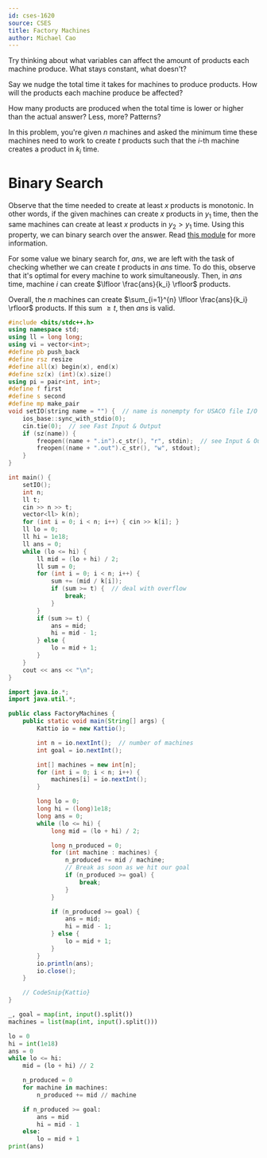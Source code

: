 ```yaml
---
id: cses-1620
source: CSES
title: Factory Machines
author: Michael Cao
---
```


<Spoiler title="Hint 1">

Try thinking about what variables can affect the amount of products each machine produce. What stays constant, what doesn't?

</Spoiler>

<Spoiler title="Hint 2">

Say we nudge the total time it takes for machines to produce products. How will the products each machine produce be affected?

</Spoiler>

<Spoiler title="Hint 2">

How many products are produced when the total time is lower or higher than the actual answer? Less, more? Patterns?

</Spoiler>

<Spoiler title="Solution">

In this problem, you're given $n$ machines and asked the minimum time these
machines need to work to create $t$ products such that the $i$-th machine
creates a product in $k_i$ time.

# Binary Search

Observe that the time needed to create at least $x$ products is monotonic. In
other words, if the given machines can create $x$ products in $y_1$ time, then
the same machines can create at least $x$ products in $y_2 > y_1$ time. Using
this property, we can binary search over the answer. Read
[this module](/silver/binary-search) for more information.

For some value we binary search for, $ans$, we are left with the task of
checking whether we can create $t$ products in $ans$ time. To do this, observe
that it's optimal for every machine to work simultaneously. Then, in $ans$ time,
machine $i$ can create $\lfloor \frac{ans}{k_i} \rfloor$ products.

Overall, the $n$ machines can create
‎‎$\sum_{i=1}^{n} \lfloor \frac{ans}{k_i} \rfloor$ products. If this sum
$\geq t$, then $ans$ is valid.

<LanguageSection>

<CPPSection>

```cpp
#include <bits/stdc++.h>
using namespace std;
using ll = long long;
using vi = vector<int>;
#define pb push_back
#define rsz resize
#define all(x) begin(x), end(x)
#define sz(x) (int)(x).size()
using pi = pair<int, int>;
#define f first
#define s second
#define mp make_pair
void setIO(string name = "") {  // name is nonempty for USACO file I/O
	ios_base::sync_with_stdio(0);
	cin.tie(0);  // see Fast Input & Output
	if (sz(name)) {
		freopen((name + ".in").c_str(), "r", stdin);  // see Input & Output
		freopen((name + ".out").c_str(), "w", stdout);
	}
}

int main() {
	setIO();
	int n;
	ll t;
	cin >> n >> t;
	vector<ll> k(n);
	for (int i = 0; i < n; i++) { cin >> k[i]; }
	ll lo = 0;
	ll hi = 1e18;
	ll ans = 0;
	while (lo <= hi) {
		ll mid = (lo + hi) / 2;
		ll sum = 0;
		for (int i = 0; i < n; i++) {
			sum += (mid / k[i]);
			if (sum >= t) {  // deal with overflow
				break;
			}
		}
		if (sum >= t) {
			ans = mid;
			hi = mid - 1;
		} else {
			lo = mid + 1;
		}
	}
	cout << ans << "\n";
}
```

</CPPSection>

<JavaSection>


```java
import java.io.*;
import java.util.*;

public class FactoryMachines {
	public static void main(String[] args) {
		Kattio io = new Kattio();

		int n = io.nextInt();  // number of machines
		int goal = io.nextInt();

		int[] machines = new int[n];
		for (int i = 0; i < n; i++) {
			machines[i] = io.nextInt();
		}

		long lo = 0;
		long hi = (long)1e18;
		long ans = 0;
		while (lo <= hi) {
			long mid = (lo + hi) / 2;

			long n_produced = 0;
			for (int machine : machines) {
				n_produced += mid / machine;
				// Break as soon as we hit our goal
				if (n_produced >= goal) {
					break;
				}
			}

			if (n_produced >= goal) {
				ans = mid;
				hi = mid - 1;
			} else {
				lo = mid + 1;
			}
		}
		io.println(ans);
		io.close();
	}

	// CodeSnip{Kattio}
}
```

</JavaSection>

<PySection>

```py
_, goal = map(int, input().split())
machines = list(map(int, input().split()))

lo = 0
hi = int(1e18)
ans = 0
while lo <= hi:
	mid = (lo + hi) // 2

	n_produced = 0
	for machine in machines:
		n_produced += mid // machine

	if n_produced >= goal:
		ans = mid
		hi = mid - 1
	else:
		lo = mid + 1
print(ans)
```

</PySection>

</LanguageSection>

</Spoiler>